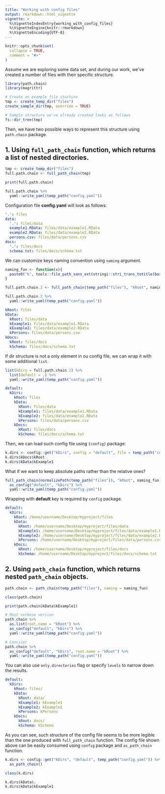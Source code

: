 ```yaml
---
title: "Working with config files"
output: rmarkdown::html_vignette
vignette: >
  %\VignetteIndexEntry{working_with_config_files}
  %\VignetteEngine{knitr::rmarkdown}
  %\VignetteEncoding{UTF-8}
---
```


```r
knitr::opts_chunk$set(
  collapse = TRUE,
  comment = "#>"
)
```

Assume we are exploring some data set, and during our work, we've created a number 
of files with their specific structure.

```r
library(path.chain)
library(magrittr)

# Create an example file stucture
tmp <- create_temp_dir("files")
create_sample_dir(tmp, override = TRUE)

# Sample structure we've already created looks as follows
fs::dir_tree(tmp)
```

Then, we have two possible ways to represent this structure using `path.chain` package.

## 1. Using `full_path_chain` function, which returns a list of nested directories.
```r
tmp <- create_temp_dir("files")
full.path.chain <- full_path_chain(tmp)

print(full.path.chain)

full.path.chain %>% 
  yaml::write_yaml(temp_path("config.yaml"))
```

Configuration file **config.yaml** will look as follows:
```yaml
'.': files
data:
  '.': files/data
  example1.RData: files/data/example1.RData
  example2.RData: files/data/example2.RData
  persons.csv: files/data/persons.csv
docs:
  '.': files/docs
  schema.txt: files/docs/schema.txt
```

We can customize keys naming convention using `naming` argument.

```r

naming_fun <- function(x){
  paste0("k", tools::file_path_sans_ext(stringi::stri_trans_totitle(basename(x))))
}

full.path.chain.2 <- full_path_chain(temp_path("files"), "kRoot", naming_fun)

full.path.chain.2 %>% 
  yaml::write_yaml(temp_path("config.yaml"))
```

```yaml
kRoot: files
kData:
  kRoot: files/data
  kExample1: files/data/example1.RData
  kExample2: files/data/example2.RData
  kPersons: files/data/persons.csv
kDocs:
  kRoot: files/docs
  kSchema: files/docs/schema.txt
```

If dir structure is not a only element in ou config file, we can wrap it with
some additional `list`.

```r
list(kDirs = full.path.chain.2) %>% 
  list(default = .) %>% 
  yaml::write_yaml(temp_path("config.yaml"))
```

```yaml
default:
  kDirs:
    kRoot: files
    kData:
      kRoot: files/data
      kExample1: files/data/example1.RData
      kExample2: files/data/example2.RData
      kPersons: files/data/persons.csv
    kDocs:
      kRoot: files/docs
      kSchema: files/docs/schema.txt
```

Then, we can load such config file using `{config}` package:

```r
k.dirs <- config::get("kDirs", config = "default", file = temp_path("config.yaml"))
k.dirs$kDocs$kRoot
k.dirs$kData$kExample1
```

What if we want to keep absolute paths rather than the relative ones?

```r
full_path_chain(normalizePath(temp_path("files")), "kRoot", naming_fun) %>% 
  as_config("default", "kDirs") %>% 
  yaml::write_yaml(temp_path("config.yaml"))
```
Wrapping with **default** key is required by `config` package.

```yaml
default:
  kDirs:
    kRoot: /home/username/Desktop/myproject/files
    kData:
      kRoot: /home/username/Desktop/myproject/files/data
      kExample1: /home/username/Desktop/myproject/files/data/example1.RData
      kExample2: /home/username/Desktop/myproject/files/data/example2.RData
      kPersons: /home/username/Desktop/myproject/files/data/persons.csv
    kDocs:
      kRoot: /home/username/Desktop/myproject/files/docs
      kSchema: /home/username/Desktop/myproject/files/docs/schema.txt

```


## 2. Using `path_chain` function, which returns nested `path_chain` objects.

```r
path.chain <- path_chain(temp_path("files"), naming = naming_fun)

class(path.chain)

print(path.chain$kData$kExample1)

# Most verbose version
path.chain %>% 
  as.list(root.name = "kRoot") %>%
  as_config("default", "kDirs") %>% 
  yaml::write_yaml(temp_path("config.yaml"))

# Conciser
path.chain %>% 
  as_config("default", "kDirs", root.name = "kRoot") %>% 
  yaml::write_yaml(temp_path("config.yaml"))

```

You can also use `only.directories` flag or specify `levels` to narrow down the results.

```yaml
default:
  kDirs:
    kRoot: files/
    kData:
      kRoot: data/
      kExample1: kExample1
      kExample2: kExample2
      kPersons: kPersons
    kDocs:
      kRoot: docs/
      kSchema: kSchema
```

As you can see, such structure of the config file seems to be more legible than the one produced with
`full_path_chain` function. The config file shown above can be easily consumed using `config` package and `as_path_chain` function.

```r
k.dirs <- config::get("kDirs", "default", temp_path("config.yaml")) %>% 
  as_path_chain()

class(k.dirs)

k.dirs$kData$.
k.dirs$kData$kExample1

```
